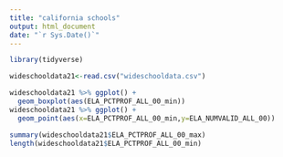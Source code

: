 ```yaml
---
title: "california schools"
output: html_document
date: "`r Sys.Date()`"
---
```

```r
library(tidyverse)
```

```r
wideschooldata21<-read.csv("wideschooldata.csv")
```

```r
wideschooldata21 %>% ggplot() +
  geom_boxplot(aes(ELA_PCTPROF_ALL_00_min))
wideschooldata21 %>% ggplot() +
  geom_point(aes(x=ELA_PCTPROF_ALL_00_min,y=ELA_NUMVALID_ALL_00))

summary(wideschooldata21$ELA_PCTPROF_ALL_00_max)
length(wideschooldata21$ELA_PCTPROF_ALL_00_min)
```



